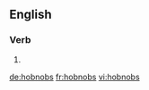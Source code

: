 ==English==

===Verb===
{{head|en}}

# {{en-third-person singular of|hobnob}}

[[de:hobnobs]]
[[fr:hobnobs]]
[[vi:hobnobs]]